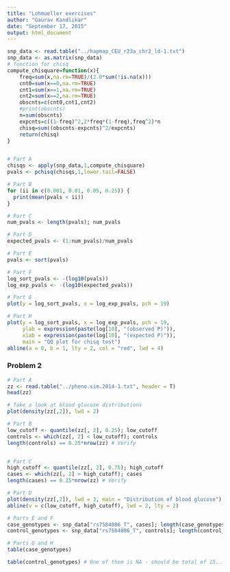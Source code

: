 ```yaml
---
title: "Lohmueller exercises"
author: "Gaurav Kandlikar"
date: "September 17, 2015"
output: html_document
---
```


```r
snp_data <- read.table("../hapmap_CEU_r23a_chr2_ld-1.txt")
snp_data <- as.matrix(snp_data)
# function for chisq
compute_chisquare=function(x){
	freq=sum(x,na.rm=TRUE)/(2.0*sum(!is.na(x)))
	cnt0=sum(x==0,na.rm=TRUE)
	cnt1=sum(x==1,na.rm=TRUE)
	cnt2=sum(x==2,na.rm=TRUE)
	obscnts=c(cnt0,cnt1,cnt2)
	#print(obscnts)
	n=sum(obscnts)
	expcnts=c((1-freq)^2,2*freq*(1-freq),freq^2)*n
	chisq=sum((obscnts-expcnts)^2/expcnts)
	return(chisq)
}


# Part A
chisqs <- apply(snp_data,1,compute_chisquare)
pvals <- pchisq(chisqs,1,lower.tail=FALSE)

# Part B
for (ii in c(0.001, 0.01, 0.05, 0.25)) {
  print(mean(pvals < ii))
}

# Part C
num_pvals <- length(pvals); num_pvals

# Part D
expected_pvals <- (1:num_pvals)/num_pvals

# Part E
pvals <- sort(pvals)

# Part F
log_sort_pvals <- -(log10(pvals))
log_exp_pvals <- -(log10(expected_pvals))

# Part G
plot(y = log_sort_pvals, x = log_exp_pvals, pch = 19)

# Part H
plot(y = log_sort_pvals, x = log_exp_pvals, pch = 19, 
     ylab = expression(paste(log[10], "(observed P)")),
     xlab = expression(paste(log[10], "(expected P)")),
     main = "QQ plot for chisq test")
abline(a = 0, b = 1, lty = 2, col = "red", lwd = 4)
```


### Problem 2

```r
# Part A
zz <- read.table("../pheno.sim.2014-1.txt", header = T) 
head(zz)

# Take a look at blood glucose distributions
plot(density(zz[,2]), lwd = 2)

# Part B
low_cutoff <- quantile(zz[, 2], 0.25); low_cutoff
controls <- which(zz[, 2] < low_cutoff); controls
length(controls) == 0.25*nrow(zz) # Verify


# Part C
high_cutoff <- quantile(zz[, 2], 0.75); high_cutoff
cases <- which(zz[, 2] > high_cutoff); cases
length(cases) == 0.25*nrow(zz) # Verify

# Part D
plot(density(zz[,2]), lwd = 3, main = "Distribution of blood glucose")
abline(v = c(low_cutoff, high_cutoff), lwd = 2, lty = 2)

# Parts E and F
case_genotypes <- snp_data["rs7584086_T", cases]; length(case_genotypes)
control_genotypes <- snp_data["rs7584086_T", controls]; length(control_genotypes)

# Parts G and H
table(case_genotypes) 

table(control_genotypes) # One of them is NA - should be total of 15...
```

